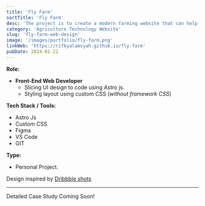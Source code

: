 ```yaml
---
title: 'Fly Farm'
sortTitle: 'Fly Farm'
desc: 'The project is to create a modern farming website that can help open the doors to the digitally connected world of modern farming.'
category: 'Agriculture Technology Website'
slug: 'fly-farm-web-design'
image: '/images/portfolio/fly-farm.png'
linkWeb: 'https://rifkyalamsyah.github.io/fly-farm'
pubDate: 2024-01-22
---
```


**Role:**

- **Front-End Web Developer**
  - Slicing UI design to code using Astro js.
  - Styling layout using custom CSS (_without framework CSS_)

**Tech Stack / Tools:**

- Astro Js
- Custom CSS
- Figma
- VS Code
- GIT

**Type:**

- Personal Project.

Design inspired by <a href='https://dribbble.com/shots/22691489-AgriFly-Agriculture-Technology-Website' target='_blank'>Dribbble shots</a>

---

Detailed Case Study Coming Soon!
